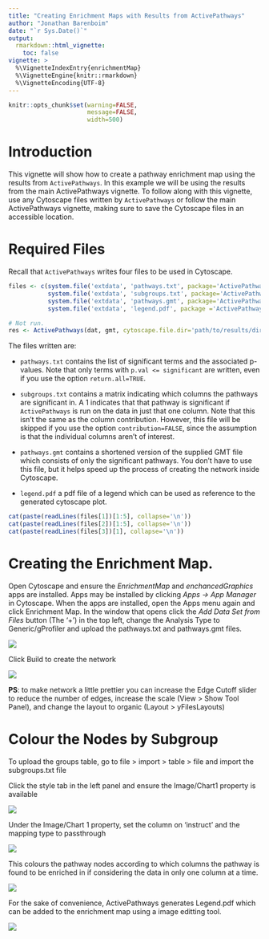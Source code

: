 ```yaml
---
title: "Creating Enrichment Maps with Results from ActivePathways"
author: "Jonathan Barenboim"
date: "`r Sys.Date()`"
output: 
  rmarkdown::html_vignette:
    toc: false
vignette: >
  %\VignetteIndexEntry{enrichmentMap}
  %\VignetteEngine{knitr::rmarkdown}
  %\VignetteEncoding{UTF-8}
---
```

```r
knitr::opts_chunk$set(warning=FALSE, 
                      message=FALSE, 
                      width=500)
```

# Introduction 

This vignette will show how to create a pathway enrichment map using the results from `ActivePathways`. In this example we will be using the results from the main ActivePathways vignette. To follow along with this vignette, use any Cytoscape files written by `ActivePathways` or follow the main ActivePathways vignette, making sure to save the Cytoscape files in an accessible location.

# Required Files

Recall that `ActivePathways` writes four files to be used in Cytoscape.
```r
files <- c(system.file('extdata', 'pathways.txt', package='ActivePathways'),
           system.file('extdata', 'subgroups.txt', package='ActivePathways'),
           system.file('extdata', 'pathways.gmt', package='ActivePathways'),
           system.file('extdata', 'legend.pdf', package ='ActivePathways'))
```
```r
# Not run. 
res <- ActivePathways(dat, gmt, cytoscape.file.dir='path/to/results/directory')
```
The files written are:

* `pathways.txt` contains the list of significant terms and the associated p-values. Note that only terms with `p.val <= significant` are written, even if you use the option `return.all=TRUE`.

* `subgroups.txt` contains a matrix indicating which columns the pathways are significant in. A 1 indicates that that pathway is significant if `ActivePathways` is run on the data in just that one column. Note that this isn't the same as the column contribution. However, this file will be skipped if you use the option `contribution=FALSE`, since the assumption is that the individual columns aren't of interest.

* `pathways.gmt` contains a shortened version of the supplied GMT file which consists of only the significant pathways. You don't have to use this file, but it helps speed up the process of creating the network inside Cytoscape.

* `legend.pdf` a pdf file of a legend which can be used as reference to the generated cytoscape plot.

```r
cat(paste(readLines(files[1])[1:5], collapse='\n'))
cat(paste(readLines(files[2])[1:5], collapse='\n'))
cat(paste(readLines(files[3])[1], collapse='\n'))
```

# Creating the Enrichment Map.
Open Cytoscape and ensure the *EnrichmentMap* and *enchancedGraphics* apps are installed. Apps may be installed by clicking *Apps -> App Manager* in Cytoscape. When the apps are installed, open the Apps menu again and click Enrichment Map. In the window that opens click the *Add Data Set from Files* button (The '+') in the top left, change the Analysis Type to Generic/gProfiler and upload the pathways.txt and pathways.gmt files.

![](CreateEnrichmentMapDialogue.jpg)

Click Build to create the network

![](NetworkStep1.jpg)

**PS**: to make network a little prettier you can increase the Edge Cutoff slider to reduce the number of edges, increase the scale (View > Show Tool Panel), and change the layout to organic (Layout > yFilesLayouts)

# Colour the Nodes by Subgroup
To upload the groups table, go to file > import > table > file and import the subgroups.txt file

Click the style tab in the left panel and ensure the Image/Chart1 property is available


![](PropertiesDropDown2.jpg)

Under the Image/Chart 1 property, set the column on 'instruct' and the mapping type to passthrough

![](StylePanel.jpg)

This colours the pathway nodes according to which columns the pathway is found to be enriched in if considering the data in only one column at a time. 

![](NetworkStep2.jpg)

For the sake of convenience, ActivePathways generates Legend.pdf which can be added to the enrichment map using a image editting tool.

![](legend.jpg)
